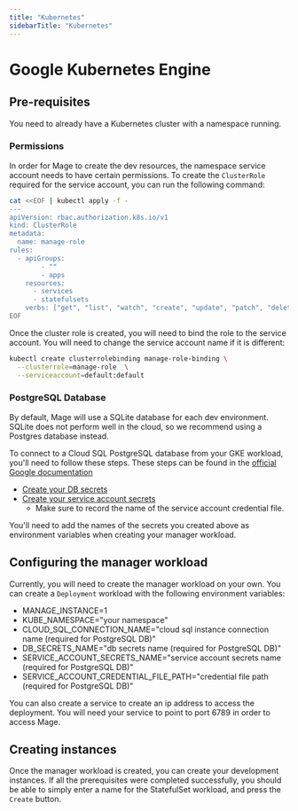 ```yaml
---
title: "Kubernetes"
sidebarTitle: "Kubernetes"
---
```


# Google Kubernetes Engine

## Pre-requisites

You need to already have a Kubernetes cluster with a namespace running.

### Permissions

In order for Mage to create the dev resources, the namespace service account
needs to have certain permissions. To create the `ClusterRole` required for the
service account, you can run the following command:

```bash
cat <<EOF | kubectl apply -f -
---
apiVersion: rbac.authorization.k8s.io/v1
kind: ClusterRole
metadata:
  name: manage-role
rules:
  - apiGroups:
        - ""
        - apps
    resources:
      - services
      - statefulsets
    verbs: ["get", "list", "watch", "create", "update", "patch", "delete"]
EOF
```

Once the cluster role is created, you will need to bind the role to the 
service account. You will need to change the service account name if it is
different:

```bash
kubectl create clusterrolebinding manage-role-binding \
  --clusterrole=manage-role  \
  --serviceaccount=default:default
```

### PostgreSQL Database

By default, Mage will use a SQLite database for each dev environment. SQLite
does not perform well in the cloud, so we recommend using a Postgres database
instead.

To connect to a Cloud SQL PostgreSQL database from your GKE workload, you'll 
need to follow these steps. These steps can be found in the
[official Google documentation](https://cloud.google.com/sql/docs/postgres/connect-kubernetes-engine)

* [Create your DB secrets](https://cloud.google.com/sql/docs/postgres/connect-kubernetes-engine#create_a_secret_object)
* [Create your service account secrets](https://cloud.google.com/sql/docs/postgres/connect-kubernetes-engine#service-account-key-file)
  * Make sure to record the name of the service account credential file. 

You'll need to add the names of the secrets you created above as environment variables when
creating your manager workload.

## Configuring the manager workload

Currently, you will need to create the manager workload on your own. You can create
a `Deployment` workload with the following environment variables:

* MANAGE_INSTANCE=1
* KUBE_NAMESPACE="your namespace"
* CLOUD_SQL_CONNECTION_NAME="cloud sql instance connection name (required for PostgreSQL DB)"
* DB_SECRETS_NAME="db secrets name (required for PostgreSQL DB)"
* SERVICE_ACCOUNT_SECRETS_NAME="service account secrets name (required for PostgreSQL DB)"
* SERVICE_ACCOUNT_CREDENTIAL_FILE_PATH="credential file path (required for PostgreSQL DB)"

You can also create a service to create an ip address to access the deployment. You will
need your service to point to port 6789 in order to access Mage.

## Creating instances

Once the manager workload is created, you can create your development instances. If all the
prerequisites were completed successfully, you should be able to simply enter a name for the
StatefulSet workload, and press the `Create` button. 